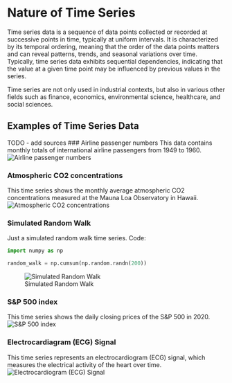 # Nature of Time Series {#sec-act3}

Time series data is a sequence of data points collected or recorded at successive points in time, typically at uniform intervals.
It is characterized by its temporal ordering, meaning that the order of the data points matters and can reveal patterns, trends, and seasonal variations over time.
Typically, time series data exhibits sequential dependencies, indicating that the value at a given time point may be influenced by previous values in the series.

Time series are not only used in industrial contexts, but also in various other fields such as finance, economics, environmental science, healthcare, and social sciences.

## Examples of Time Series Data
TODO - add sources
### Airline passenger numbers
This data contains monthly totals of international airline passengers from 1949 to 1960.
![Airline passenger numbers](./data/_assets_act3/airline_passengers.png)

### Atmospheric CO2 concentrations
This time series shows the monthly average atmospheric CO2 concentrations measured at the Mauna Loa Observatory in Hawaii.
![Atmospheric CO2 concentrations](./data/_assets_act3/co2_concentrations.png)

### Simulated Random Walk
Just a simulated random walk time series.
Code:
```python
import numpy as np

random_walk = np.cumsum(np.random.randn(200))
```

![Simulated Random Walk](./data/_assets_act3/random_walk.png)

### S&P 500 index
This time series shows the daily closing prices of the S&P 500 in 2020.
![S&P 500 index](./data/_assets_act3/sandp_500_close_2020.png)

### Electrocardiagram (ECG) Signal
This time series represents an electrocardiogram (ECG) signal, which measures the electrical activity of the heart over time.
![Electrocardiogram (ECG) Signal](./data/_assets_act3/electrocardiogram.png)
